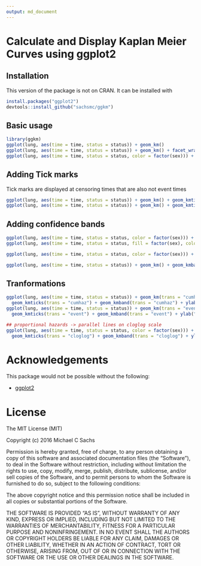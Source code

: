 ```yaml
---
output: md_document
---
```


# Calculate and Display Kaplan Meier Curves using ggplot2

## Installation

This version of the package is not on CRAN. It can be installed with

```r
install.packages("ggplot2")
devtools::install_github("sachsmc/ggkm")
```

## Basic usage

```r
library(ggkm)
ggplot(lung, aes(time = time, status = status)) + geom_km()
ggplot(lung, aes(time = time, status = status)) + geom_km() + facet_wrap(~ sex)
ggplot(lung, aes(time = time, status = status, color = factor(sex))) + geom_km()
```


## Adding Tick marks

Tick marks are displayed at censoring times that are also not event times

```r
ggplot(lung, aes(time = time, status = status)) + geom_km() + geom_kmticks()
ggplot(lung, aes(time = time, status = status)) + geom_km() + geom_kmticks(shape = 1)
``` 

## Adding confidence bands
```r
ggplot(lung, aes(time = time, status = status, color = factor(sex))) + geom_km() + geom_kmband()
ggplot(lung, aes(time = time, status = status, fill = factor(sex), color = factor(sex))) + geom_km() + geom_kmband()

ggplot(lung, aes(time = time, status = status, color = factor(sex))) + geom_km() + geom_kmband(conf.int = .99)

ggplot(lung, aes(time = time, status = status)) + geom_km() + geom_kmband(conf.int = .99) + facet_wrap(~ sex, labeller = "label_both")
```

## Tranformations

```r
ggplot(lung, aes(time = time, status = status)) + geom_km(trans = "cumhaz") + 
  geom_kmticks(trans = "cumhaz") + geom_kmband(trans = "cumhaz") + ylab("Cumulative hazard")
ggplot(lung, aes(time = time, status = status)) + geom_km(trans = "event") + 
  geom_kmticks(trans = "event") + geom_kmband(trans = "event") + ylab("Cumulative Events (CDF)")

## proportional hazards -> parallel lines on cloglog scale
ggplot(lung, aes(time = time, status = status, color = factor(sex))) + geom_km(trans = "cloglog") + 
  geom_kmticks(trans = "cloglog") + geom_kmband(trans = "cloglog") + ylab("Complementary Log-Log") + scale_x_log10()

```

# Acknowledgements

This package would not be possible without the following:

  - [ggplot2](http://ggplot2.org/)

# License
The MIT License (MIT)

Copyright (c) 2016 Michael C Sachs

Permission is hereby granted, free of charge, to any person obtaining a copy
of this software and associated documentation files (the "Software"), to deal
in the Software without restriction, including without limitation the rights
to use, copy, modify, merge, publish, distribute, sublicense, and/or sell
copies of the Software, and to permit persons to whom the Software is
furnished to do so, subject to the following conditions:

The above copyright notice and this permission notice shall be included in
all copies or substantial portions of the Software.

THE SOFTWARE IS PROVIDED "AS IS", WITHOUT WARRANTY OF ANY KIND, EXPRESS OR
IMPLIED, INCLUDING BUT NOT LIMITED TO THE WARRANTIES OF MERCHANTABILITY,
FITNESS FOR A PARTICULAR PURPOSE AND NONINFRINGEMENT. IN NO EVENT SHALL THE
AUTHORS OR COPYRIGHT HOLDERS BE LIABLE FOR ANY CLAIM, DAMAGES OR OTHER
LIABILITY, WHETHER IN AN ACTION OF CONTRACT, TORT OR OTHERWISE, ARISING FROM,
OUT OF OR IN CONNECTION WITH THE SOFTWARE OR THE USE OR OTHER DEALINGS IN
THE SOFTWARE.


